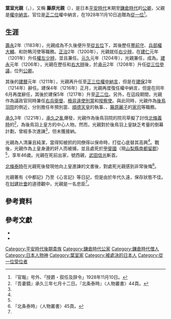 {{東亞男性歷史人物
|名稱 = 葉室 光親
|身份 =
|國家 =日本
|時代 =[[平安時代|平安時代]]末期 - [[鎌倉時代|鎌倉時代]]
|主君 = [[後鳥羽天皇|後鳥羽天皇]]
|屆數 =
|最高職務 = [[中納言|權中納言]]
|前任 = 
|繼任 = 
|圖片名稱 =
|圖片大小 =
|圖片說明 =
|氏 =
|姓 =[[藤原氏|藤原氏]]
|穆坤= <!--清代八旗满洲人物专用-->
|名 =
|姓名 =
|羅馬拼音 = Hamuro Mitsuchika
|假名 = {{lang|ja|はむろ みつちか}}
|諺文 = <!--朝鮮、韓國人用-->
|字 =
|號=
|名乘 = <!--琉球士族用-->
|官職 ={{Link-ja|六位藏人|六位蔵人}}<br>[[豐前國|豐前]][[國司|守]]<br>[[兵部省|兵部權大輔]]<br>{{Link-ja|衛門府|衛門府|左衛門權佐}}<br>防鴨河使<br>[[辨官|右少辨]]<br>[[辨官|權佐少辨]]<br>{{Link-ja|五位藏人|五位蔵人}}<br>[[檢非違使|檢非違使佐]]<br>{{Link-ja|藏人頭|蔵人頭}}<br>[[辨官|右大辨]]<br>[[從三位|從三位]][[參議|參議]]<br>[[正三位|正三位]][[中納言|權中納言]]<br>[[兵衛府|右兵衛督]]<br>[[檢非違使|檢非違使別當]]<br>[[按察使_(日本)|按察使]]
|封爵 =
|封號 =
|位階 =[[正二位|正二位]]（贈[[從一位|從一位]]）
|御稱號 = <!--日本皇族之稱號-->
|宮號1 = <!--日本皇族之宮號-->
|宮號2 = <!--朝鮮王族之宮號-->
|封地 =
|神號 =
|尊號 =
|族裔 = 
|信仰 =
|旗籍 = <!--清代八旗人物专用-->
|氏族 =
|籍貫 =
|本貫 = <!--朝鮮人用-->
|世居地= <!--清代八旗人物专用-->
|世居地/穆坤= <!--专门用于清代八旗满洲人物世居地和穆坤相同时-->
|祖籍 =
|本籍 =
|出身地 =
|府邸 =
|世系 = {{Link-ja|葉室家|葉室家}}
|初名 =
|乳名 = <!--日本、朝鮮、琉球以外人物用-->
|幼名 = <!--日本人用-->
|兒名 = <!--朝鮮人用-->
|童名 = <!--琉球人用-->
|小字 =
|別名 =
|法號 = 西親
|院號 =
|其他名號 =
|出生日期 =[[安元|安元]]2年（1176年） 
|出生地點 =
|婚年 =
|逝世日期 =[[承久|承久]]3年7月23日（1221年8月12日）
|逝世地點 =[[甲斐國|甲斐國]]{{Link-ja|籠坂峠|籠坂峠|加古坂}}（現[[山梨縣|山梨縣]][[南都留郡|南都留郡]]）
|在位年代 =
|廟號 =
|諡號 =
|墓葬 =
|祠廟 =
|父親 ={{Link-ja|藤原光雅|藤原光雅}}
|嫡母 =
|母親 =藤原重方之女
|繼父=
|繼母=
|養父=
|養母=
|猶父= <!--日本人用-->
|烏帽子親= <!--日本人、琉球人用-->
|元配 =
|正室 =
|妻 =藤原經子（{{Link-ja|吉田定經|吉田定経}}之女，[[順德天皇|順德天皇]][[乳母|乳母]]）<br>家女房<br>僧成清娘之女
|繼室 =
|平妻 =
|側室 =
|元配之父 =
|元配之嫡母 =
|元配之母 =
|正室之父 =
|正室之嫡母 =
|正室之母 =
|妻之父 =
|妻之嫡母 =
|妻之母 =
|繼室之父 =
|繼室之嫡母 =
|繼室之母 =
|平妻之父 =
|平妻之嫡母 =
|平妻之母 =
|兄弟 = 藤原顯俊（{{Link-ja|藤原宗賴|藤原宗頼}}[[猶子|猶子]]）<br>光寶<br>光圓
|姊妹 = {{Link-ja|大炊御門師經|大炊御門師経}}正室<br>典侍<br>{{Link-ja|藤原隆房|藤原隆房}}室
|嫡兄弟 =
|嫡姊妹 =
|庶兄弟 =
|庶姊妹 =
|同胞兄弟 =
|同胞姊妹 =
|異母兄弟 =
|異母姊妹 =
|異父兄弟 =
|異父姊妹 =
|繼兄弟 =
|繼姊妹 =
|子 = {{Link-ja|葉室定嗣|葉室定嗣}}<br>{{Link-ja|葉室光俊|葉室光俊}}<br>藤原顯親<br>藤原光氏<br>親堯<br>圓成
|女 = {{Link-ja|鷹司院按察|鷹司院按察}}<br>{{Link-ja|土御門定通|土御門定通}}室<br>{{Link-ja|久我通平|久我通平}}正室<br>藤原高實室<br>{{Link-ja|大炊御門師經|大炊御門師経}}養女<br>藤原滿子（大納言典侍，順德天皇乳母）<br>葉室資賴室<br>長資朝臣室<br>滋野井公賢室
|嫡子 =
|嫡女 =
|庶子 =
|庶女 =
|養子 =
|養女 =
|猶子 = <!--日本人用-->
|婿養子 = <!--日本人用-->
|烏帽子子 = <!--日本人用-->
|繼子 =
|繼女 =
|其他親屬 =
|出身 = <!---此处指科举出身--->
|功名 = 
|經歷 = 
|著作 =
|注釋 =
}}

'''葉室光親'''（{{jpn|j=葉室光親|hg=はむろ みつちか|rm=Hamuro Mitsuchika}}，{{bd|1176年||1221年|8月12日|catIdx=Hamuro Mitsuchika}}），又稱
'''藤原光親'''（{{jpn|j=藤原光親|hg=ふじはら みつちか|rm=Fujihara Mitsuchika}}），是日本[[平安時代|平安時代]]末期至[[鎌倉時代|鎌倉時代]]的[[公卿|公卿]]，父親是[[中納言|權中納言]]{{Link-ja|藤原光雅|藤原光雅}}。官位是[[正二位|正二位]]權中納言，在1928年11月10日追贈為[[從一位|從一位]]<ref>『官報』号外、「授爵・叙任及辞令」1928年11月10日。</ref>。

==生涯==
[[壽永|壽永]]2年（1183年），光親成為{{Link-ja|六位藏人|六位蔵人}}不久後便升至[[從五位|從五位]]下，其後歷任[[豐前國|豐前]][[國司|守]]、[[兵部省|兵部權大輔]]、{{Link-ja|衛門府|衛門府|左衛門權佐}}和防鴨河使等職務。[[正治_(日本)|正治]]2年（1200年），光親就任[[辨官|右少辨]]，在[[建仁|建仁]]元年（1201年）升任[[辨官|權左少辨]]，並且兼任{{Link-ja|五位藏人|五位蔵人}}。[[元久|元久]]元年（1204年），光親兼任{{Link-ja|衛門府|衛門府|左衛門權佐}}，成為{{Link-ja|三事兼帶|三事兼帯}}。[[建永|建永]]元年（1206年），光親在歷任{{Link-ja|藏人頭|蔵人頭}}和[[辨官|右大辨]]後，於[[承元|承元]]2年（1208年）升任[[從三位|從三位]][[參議|參議]]，位列[[公卿|公卿]]。

其後的[[建曆|建曆]]元年（1211年），光親再升任至[[正三位|正三位]][[中納言|權中納言]]，但是在[[建保|建保]]2年（1214年）辭任。建保4年（1216年）正月，光親再度復任權中納言，但是在同年6月再度辭任，其後於建保5年（1217年）升至[[正二位|正二位]]。另外，在這段期間，光親作為議政官同時兼任[[兵衛府|右兵衛督]]、[[檢非違使|檢非違使別當]]和[[按察使_(日本)|按察使]]。與此同時，光親作為[[後鳥羽天皇|後鳥羽院]]的側近，分別擔任年預別當、[[順德天皇|順德天皇]]的執事、{{Link-ja|近衛家實|近衛家実}}、[[大炊御門麗子|藤原麗子]]的[[家司|家司]]等職務。

[[承久|承久]]3年（1221年），[[承久之亂|承久之亂]]爆發，光親作為後鳥羽院的院司草擬了討伐[[北條義時|北條義時]]的{{Link-ja|院宣|院宣}}<ref name="yasutoki_P44">『吾妻鏡』承久三年七月十二日。『北条泰時』〈人物叢書〉44頁。</ref>，為後鳥羽上皇方的中心人物。然而，光親對於後鳥羽上皇缺乏考量的倒幕計劃，曾經多次進諫<ref name="yasutoki_P44"/>，但未獲接納。

光親為人清廉且純潔，當得知被抓的同僚{{Link-ja|坊門忠信|坊門忠信}}得以保命時，打從心底替其高興<ref name="yasutoki_P44"/>。戰後，光親作為上皇身邊的奸人而被捕，並且處死於[[甲斐國|甲斐國]]{{Link-ja|籠坂峠|籠坂峠|加古坂}}（現[[山梨縣|山梨縣]][[南都留郡|南都留郡]]）<ref name="yasutoki_P44"/>，享年46歲。光親在死前出家，號西親，[[武田信光|武田信光]]斬首。

[[北條泰時|北條泰時]]在光親死後發現他向上皇進諫的文書後，對處死光親感到非常後悔<ref name="yasutoki_P45">『北条泰時』〈人物叢書〉45頁。</ref>。

光親著有《中都記》乃至《心言記》等日記，但是由於年代久遠，保存狀態不佳。在[[封建社會|封建社會]]的道德觀中，光親是一名忠臣<ref name="yasutoki_P45"/>。

==參考資料==
{{reflist}}

==參考文獻== 
*{{cite book |author={{Link-ja|上橫手雅敬|上横手雅敬}} |title=北条泰時 |publisher=[[吉川弘文館|吉川弘文館]] |year=1958 |isbn=9784642051354}}
*{{cite book |author=槇道雄 |title=鎌倉・室町人名事典 |publisher={{Link-ja|新人物往來社|新人物往来社}} |year=1990 |isbn=978-4404017574}}

{{DEFAULTSORT:Hamuro Mitsuchika}}
[[Category:平安時代後期貴族|Category:平安時代後期貴族]]
[[Category:鎌倉時代公家|Category:鎌倉時代公家]]
[[Category:鎌倉時代僧人|Category:鎌倉時代僧人]]
[[Category:日本人物神|Category:日本人物神]]
[[Category:葉室家|Category:葉室家]]
[[Category:被處決的日本人|Category:被處決的日本人]]
[[Category:從一位受位者|Category:從一位受位者]]